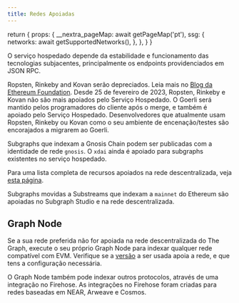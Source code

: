```yaml
---
title: Redes Apoiadas
---
```



  return {
    props: {
      __nextra_pageMap: await getPageMap('pt'),
      ssg: {
        networks: await getSupportedNetworks(),
      },
    },
  }
}

<SupportedNetworksTable />

O serviço hospedado depende da estabilidade e funcionamento das tecnologias subjacentes, principalmente os endpoints providenciados em JSON RPC.

Ropsten, Rinkeby and Kovan serão depreciados. Leia mais no [Blog da Ethereum Foundation](https://blog.ethereum.org/2022/06/21/testnet-deprecation). Desde 25 de fevereiro de 2023, Ropsten, Rinkeby e Kovan não são mais apoiados pelo Serviço Hospedado. O Goerli será mantido pelos programadores do cliente após o merge, e também é apoiado pelo Serviço Hospedado. Desenvolvedores que atualmente usam Ropsten, Rinkeby ou Kovan como o seu ambiente de encenação/testes são encorajados a migrarem ao Goerli.

Subgraphs que indexam a Gnosis Chain podem ser publicadas com a identidade de rede `gnosis`. O `xdai` ainda é apoiado para subgraphs existentes no serviço hospedado.

Para uma lista completa de recursos apoiados na rede descentralizada, veja [esta página](https://github.com/graphprotocol/indexer/blob/main/docs/feature-support-matrix.md).

Subgraphs movidas a Substreams que indexam a `mainnet` do Ethereum são apoiadas no Subgraph Studio e na rede descentralizada.

## Graph Node

Se a sua rede preferida não for apoiada na rede descentralizada do The Graph, execute o seu próprio Graph Node para indexar qualquer rede compatível com EVM. Verifique se a [versão](https://github.com/graphprotocol/graph-node/releases) a ser usada apoia a rede, e que tens a configuração necessária.

O Graph Node também pode indexar outros protocolos, através de uma integração no Firehose. As integrações no Firehose foram criadas para redes baseadas em NEAR, Arweave e Cosmos.
